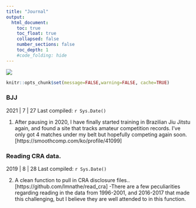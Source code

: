 ```yaml
---
title: "Journal"
output:
  html_document:
    toc: true
    toc_float: true
    collapsed: false
    number_sections: false
    toc_depth: 1
    #code_folding: hide
---
```

</div>
<div class="col-sm-6">
<a href = "https://github.com/lmnathe/LucasNathe">
![](econ_pic.jpeg)
</a>
</div>
```r
knitr::opts_chunk$set(message=FALSE,warning=FALSE, cache=TRUE)
```



### BJJ

2021 | 7 | 27 Last compiled: `r Sys.Date()`

1. After pausing in 2020, I have finally started training in Brazilian Jiu Jitstu again, and found a site that tracks amateur competition records. I've only got 4 matches under my belt but hopefully competing again soon. [https://smoothcomp.com/ko/profile/41099]  

### Reading CRA data. 

2019 | 8 | 28 Last compiled: `r Sys.Date()`

2. A clean function to pull in CRA disclosure files.. [https://github.com/lmnathe/read_cra]
-There are a few peculiarities regarding reading in the data from 1996-2001, and 2016-2017 that made this challenging, but I believe they are well attended to in this function. 


